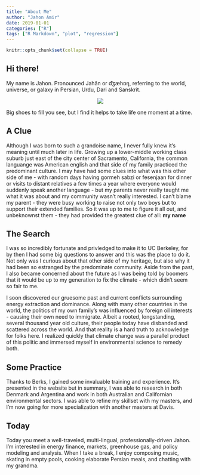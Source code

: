 ```yaml
---
title: "About Me"
author: "Jahon Amir"
date: 2019-01-01
categories: ["R"]
tags: ["R Markdown", "plot", "regression"]
---
```


```r
knitr::opts_chunk$set(collapse = TRUE)
```


## Hi there!

My name is Jahon. Pronounced Jahân or d͡ʒæhɒŋ, referring to the world, universe, or galaxy in Persian, Urdu, Dari and Sanskrit. 

<center>
![](/post/About_files/nova.jpg)
</center>

Big shoes to fill you see, but I find it helps to take life one moment at a time. 

## A Clue

Although I was born to such a grandoise name, I never fully knew it's meaning until much later in life. Growing up a lower-middle working class suburb just east of the city center of Sacramento, California, the common languange was  American english and that side of my family practiced the predominant culture. I may have had some clues into what was this other side of me - with random days having gormeh sabzi or fesenjaan for dinner or visits to distant relatives a few times a year where everyone would suddenly speak another language - but my parents never really taught me what it was about and my community wasn't really interested. I can't blame my parent - they were busy working to raise not only two boys but to support their extended families. So it was up to me to figure it all out, and unbeknownst them - they had provided the greatest clue of all: **my name**

## The Search

I was so incredibly fortunate and privledged to make it to UC Berkeley, for by then I had some big questions to answer and this was the place to do it.  Not only was I curious about that other side of my heritage, but also why it had been so estranged by the predominate community. Aside from the past, I also became concerned about the future as I was being told by boomers that it would be up to my generation to fix the climate - which didn't seem so fair to me.  

I soon discovered our gruesome past and current conflicts surrounding energy extraction and dominance. Along with many other countries in the world, the politics of my own family's was influenced by foreign oil interests - causing their own need to immigrate. Albeit a rooted, longstanding, several thousand year old culture, their people today have disbanded and scattered across the world. And that reality is a hard truth to acknowledge for folks here. I realized quickly that climate change was a parallel product of this politic and immersed myself in environmental science to remedy both.

## Some Practice

Thanks to Berks, I gained some invaluable training and experience.  It's presented in the website but in summary, I was able to research in both Denmark and Argentina and work in both Australian and Californian environmental sectors. I was able to refine my skillset with my masters, and I'm now going for more specialization with another masters at Davis.

## Today

Today you meet a well-traveled, multi-lingual, professionally-driven Jahon. I'm interested in energy finance, markets, greenhouse gas, and policy modeling and analysis. When I take a break, I enjoy composing music, skating in empty pools, cooking elaborate Persian meals, and chatting with my grandma. 
